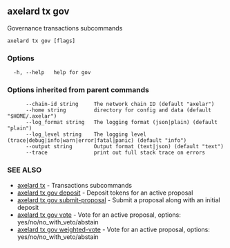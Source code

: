 ## axelard tx gov

Governance transactions subcommands

```
axelard tx gov [flags]
```

### Options

```
  -h, --help   help for gov
```

### Options inherited from parent commands

```
      --chain-id string     The network chain ID (default "axelar")
      --home string         directory for config and data (default "$HOME/.axelar")
      --log_format string   The logging format (json|plain) (default "plain")
      --log_level string    The logging level (trace|debug|info|warn|error|fatal|panic) (default "info")
      --output string       Output format (text|json) (default "text")
      --trace               print out full stack trace on errors
```

### SEE ALSO

- [axelard tx](/cli-docs/v0_32_0/axelard_tx) - Transactions subcommands
- [axelard tx gov deposit](/cli-docs/v0_32_0/axelard_tx_gov_deposit) - Deposit tokens for an active proposal
- [axelard tx gov submit-proposal](/cli-docs/v0_32_0/axelard_tx_gov_submit-proposal) - Submit a proposal along with an initial deposit
- [axelard tx gov vote](/cli-docs/v0_32_0/axelard_tx_gov_vote) - Vote for an active proposal, options: yes/no/no_with_veto/abstain
- [axelard tx gov weighted-vote](/cli-docs/v0_32_0/axelard_tx_gov_weighted-vote) - Vote for an active proposal, options: yes/no/no_with_veto/abstain
